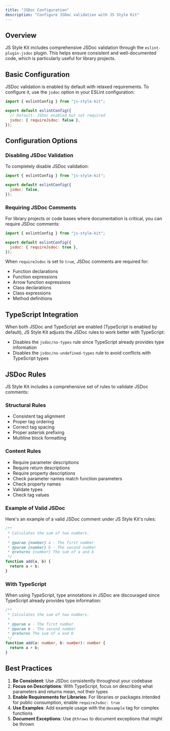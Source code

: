 ```yaml
---
title: "JSDoc Configuration"
description: "Configure JSDoc validation with JS Style Kit"
---
```


## Overview

JS Style Kit includes comprehensive JSDoc validation through the `eslint-plugin-jsdoc` plugin. This helps ensure consistent and well-documented code, which is particularly useful for library projects.

## Basic Configuration

JSDoc validation is enabled by default with relaxed requirements. To configure it, use the `jsdoc` option in your ESLint configuration:

```js
import { eslintConfig } from "js-style-kit";

export default eslintConfig({
  // Default: JSDoc enabled but not required
  jsdoc: { requireJsdoc: false },
});
```

## Configuration Options

### Disabling JSDoc Validation

To completely disable JSDoc validation:

```js
import { eslintConfig } from "js-style-kit";

export default eslintConfig({
  jsdoc: false,
});
```

### Requiring JSDoc Comments

For library projects or code bases where documentation is critical, you can require JSDoc comments:

```js
import { eslintConfig } from "js-style-kit";

export default eslintConfig({
  jsdoc: { requireJsdoc: true },
});
```

When `requireJsdoc` is set to `true`, JSDoc comments are required for:

- Function declarations
- Function expressions
- Arrow function expressions
- Class declarations
- Class expressions
- Method definitions

## TypeScript Integration

When both JSDoc and TypeScript are enabled (TypeScript is enabled by default), JS Style Kit adjusts the JSDoc rules to work better with TypeScript:

- Disables the `jsdoc/no-types` rule since TypeScript already provides type information
- Disables the `jsdoc/no-undefined-types` rule to avoid conflicts with TypeScript types

## JSDoc Rules

JS Style Kit includes a comprehensive set of rules to validate JSDoc comments:

### Structural Rules

- Consistent tag alignment
- Proper tag ordering
- Correct tag spacing
- Proper asterisk prefixing
- Multiline block formatting

### Content Rules

- Require parameter descriptions
- Require return descriptions
- Require property descriptions
- Check parameter names match function parameters
- Check property names
- Validate types
- Check tag values

### Example of Valid JSDoc

Here's an example of a valid JSDoc comment under JS Style Kit's rules:

```js
/**
 * Calculates the sum of two numbers.
 *
 * @param {number} a - The first number
 * @param {number} b - The second number
 * @returns {number} The sum of a and b
 */
function add(a, b) {
  return a + b;
}
```

### With TypeScript

When using TypeScript, type annotations in JSDoc are discouraged since TypeScript already provides type information:

```ts
/**
 * Calculates the sum of two numbers.
 *
 * @param a - The first number
 * @param b - The second number
 * @returns The sum of a and b
 */
function add(a: number, b: number): number {
  return a + b;
}
```

## Best Practices

1. **Be Consistent**: Use JSDoc consistently throughout your codebase
2. **Focus on Descriptions**: With TypeScript, focus on describing what parameters and returns mean, not their types
3. **Enable Requirements for Libraries**: For libraries or packages intended for public consumption, enable `requireJsdoc: true`
4. **Use Examples**: Add example usage with the `@example` tag for complex functions
5. **Document Exceptions**: Use `@throws` to document exceptions that might be thrown
